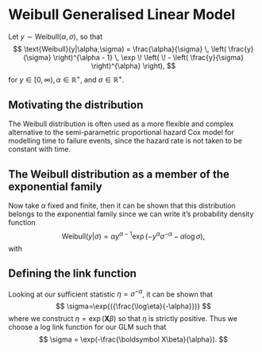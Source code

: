 # Weibull Generalised Linear Model

Let $y \sim \text{Weibull}(\alpha, \sigma)$, so that
$$
\text{Weibull}(y|\alpha,\sigma) =
\frac{\alpha}{\sigma} \, \left( \frac{y}{\sigma} \right)^{\alpha - 1}
\, \exp \! \left( \! - \left( \frac{y}{\sigma} \right)^{\alpha}
\right),
$$
for $y \in [0,\infty), \alpha \in \mathbb{R}^+,$ and $\sigma \in \mathbb{R}^+$. 

## Motivating the distribution

The Weibull distribution is often used as a more flexible and complex alternative to the semi-parametric proportional hazard Cox model for modelling time to failure events, since the hazard rate is not taken to be constant with time.

## The Weibull distribution as a member of the exponential family

Now take $\alpha$ fixed and finite, then it can be shown that this distribution belongs to the exponential family since we can write it's probability density function
$$
\text{Weibull}(y|\sigma) ={\alpha y^{\alpha -1}}\exp(-y^{\alpha}\sigma^{-\alpha}-\alpha\log\sigma),
$$
with
\begin{align*}
b(y)&={\alpha y^{\alpha -1}} \\
\eta&=\sigma^{-\alpha}\\
T(y)&=-y^{\alpha} \\
a(\eta)&=\alpha\log\sigma.
\end{align*}

## Defining the link function

Looking at our sufficient statistic $\eta=\sigma^{-\alpha}$, it can be shown that
$$
\sigma=\exp{({\frac{\log\eta}{-\alpha}})}
$$
where we construct $\eta = \exp(\boldsymbol X\beta)$ so that $\eta$ is strictly positive. Thus we choose a log link function for our GLM such that
$$
\sigma = \exp(-\frac{\boldsymbol X\beta}{\alpha}).
$$